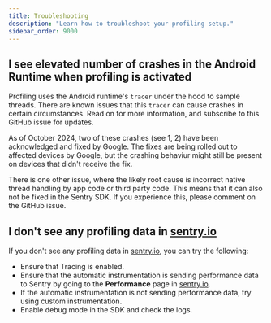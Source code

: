 ```yaml
---
title: Troubleshooting
description: "Learn how to troubleshoot your profiling setup."
sidebar_order: 9000
---
```


## I see elevated number of crashes in the Android Runtime when profiling is activated

Profiling uses the Android runtime's `tracer` under the hood to sample threads. There are known issues that this `tracer` can cause crashes in certain circumstances. Read on for more information, and subscribe to this <Link to="https://github.com/getsentry/sentry-java/issues/3679">GitHub issue</Link> for updates.

As of October 2024, two of these crashes (see <Link to="https://github.com/getsentry/sentry-java/issues/3561#issuecomment-2361054644">1</Link>, <Link to="https://github.com/getsentry/sentry-java/issues/3653">2</Link>) have been acknowledged and fixed by Google. The fixes are being rolled out to affected devices by Google, but the crashing behaviur might still be present on devices that didn't receive the fix.

There is one <Link to="https://github.com/getsentry/sentry-java/issues/2604">other issue</Link>, where the likely root cause is incorrect native thread handling by app code or third party code. This means that it can also not be fixed in the Sentry SDK. If you experience this, please comment on the <Link to="https://github.com/getsentry/sentry-java/issues/2604">GitHub issue</Link>.

## I don't see any profiling data in [sentry.io](https://sentry.io)

If you don't see any profiling data in [sentry.io](https://sentry.io), you can try the following:

- Ensure that <PlatformLink to="/tracing/">Tracing is enabled</PlatformLink>.
- Ensure that the automatic instrumentation is sending performance data to Sentry by going to the **Performance** page in [sentry.io](https://sentry.io).
- If the automatic instrumentation is not sending performance data, try using <PlatformLink to="/tracing/instrumentation/custom-instrumentation">custom instrumentation</PlatformLink>.
- Enable <PlatformLink to="/configuration/options/#debug">debug mode</PlatformLink> in the SDK and check the logs.
